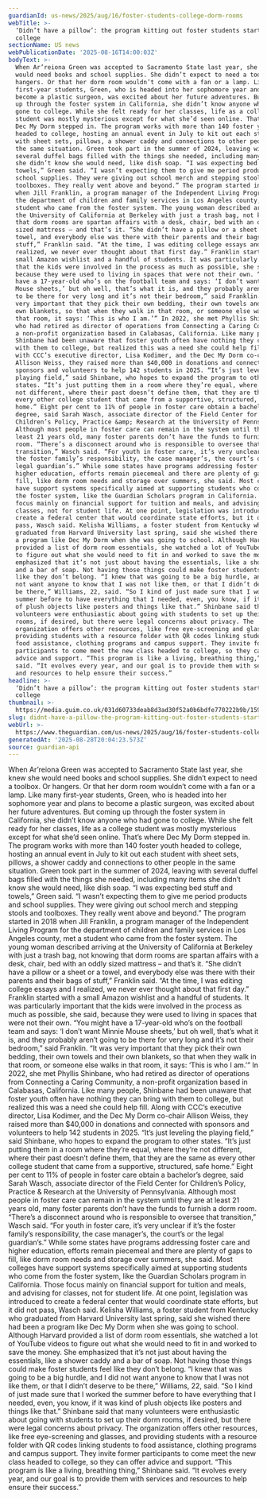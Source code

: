 ```yaml
---
guardianId: us-news/2025/aug/16/foster-students-college-dorm-rooms
webTitle: >-
  ‘Didn’t have a pillow’: the program kitting out foster students starting
  college
sectionName: US news
webPublicationDate: '2025-08-16T14:00:03Z'
bodyText: >-
  When Ar’reiona Green was accepted to Sacramento State last year, she knew she
  would need books and school supplies. She didn’t expect to need a toolbox. Or
  hangers. Or that her dorm room wouldn’t come with a fan or a lamp. Like many
  first-year students, Green, who is headed into her sophomore year and plans to
  become a plastic surgeon, was excited about her future adventures. But coming
  up through the foster system in California, she didn’t know anyone who had
  gone to college. While she felt ready for her classes, life as a college
  student was mostly mysterious except for what she’d seen online. That’s where
  Dec My Dorm stepped in. The program works with more than 140 foster youth
  headed to college, hosting an annual event in July to kit out each student
  with sheet sets, pillows, a shower caddy and connections to other people in
  the same situation. Green took part in the summer of 2024, leaving with
  several duffel bags filled with the things she needed, including many items
  she didn’t know she would need, like dish soap. “I was expecting bed stuff and
  towels,” Green said. “I wasn’t expecting them to give me period products and
  school supplies. They were giving out school merch and stepping stools and
  toolboxes. They really went above and beyond.” The program started in 2018
  when Jill Franklin, a program manager of the Independent Living Program for
  the department of children and family services in Los Angeles county, met a
  student who came from the foster system. The young woman described arriving at
  the University of California at Berkeley with just a trash bag, not knowing
  that dorm rooms are spartan affairs with a desk, chair, bed with an oddly
  sized mattress – and that’s it. “She didn’t have a pillow or a sheet or a
  towel, and everybody else was there with their parents and their bags of
  stuff,” Franklin said. “At the time, I was editing college essays and I
  realized, we never ever thought about that first day.” Franklin started with a
  small Amazon wishlist and a handful of students. It was particularly important
  that the kids were involved in the process as much as possible, she said,
  because they were used to living in spaces that were not their own. “You might
  have a 17-year-old who’s on the football team and says: ‘I don’t want Minnie
  Mouse sheets,’ but oh well, that’s what it is, and they probably aren’t going
  to be there for very long and it’s not their bedroom,” said Franklin. “It was
  very important that they pick their own bedding, their own towels and their
  own blankets, so that when they walk in that room, or someone else walks in
  that room, it says: ‘This is who I am.’” In 2022, she met Phyllis Shinbane,
  who had retired as director of operations from Connecting a Caring Community,
  a non-profit organization based in Calabasas, California. Like many people,
  Shinbane had been unaware that foster youth often have nothing they can bring
  with them to college, but realized this was a need she could help fill. Along
  with CCC’s executive director, Lisa Kodimer, and the Dec My Dorm co-chair
  Allison Weiss, they raised more than $40,000 in donations and connected with
  sponsors and volunteers to help 142 students in 2025. “It’s just leveling the
  playing field,” said Shinbane, who hopes to expand the program to other
  states. “It’s just putting them in a room where they’re equal, where they’re
  not different, where their past doesn’t define them, that they are the same as
  every other college student that came from a supportive, structured, safe
  home.” Eight per cent to 11% of people in foster care obtain a bachelor’s
  degree, said Sarah Wasch, associate director of the Field Center for
  Children’s Policy, Practice &amp; Research at the University of Pennsylvania.
  Although most people in foster care can remain in the system until they are at
  least 21 years old, many foster parents don’t have the funds to furnish a dorm
  room. “There’s a disconnect around who is responsible to oversee that
  transition,” Wasch said. “For youth in foster care, it’s very unclear if it’s
  the foster family’s responsibility, the case manager’s, the court’s or the
  legal guardian’s.” While some states have programs addressing foster care and
  higher education, efforts remain piecemeal and there are plenty of gaps to
  fill, like dorm room needs and storage over summers, she said. Most colleges
  have support systems specifically aimed at supporting students who come from
  the foster system, like the Guardian Scholars program in California. Those
  focus mainly on financial support for tuition and meals, and advising for
  classes, not for student life. At one point, legislation was introduced to
  create a federal center that would coordinate state efforts, but it did not
  pass, Wasch said. Kelisha Williams, a foster student from Kentucky who
  graduated from Harvard University last spring, said she wished there had been
  a program like Dec My Dorm when she was going to school. Although Harvard
  provided a list of dorm room essentials, she watched a lot of YouTube videos
  to figure out what she would need to fit in and worked to save the money. She
  emphasized that it’s not just about having the essentials, like a shower caddy
  and a bar of soap. Not having those things could make foster students feel
  like they don’t belong. “I knew that was going to be a big hurdle, and I did
  not want anyone to know that I was not like them, or that I didn’t deserve to
  be there,” Williams, 22, said. “So I kind of just made sure that I worked the
  summer before to have everything that I needed, even, you know, if it was kind
  of plush objects like posters and things like that.” Shinbane said that many
  volunteers were enthusiastic about going with students to set up their dorm
  rooms, if desired, but there were legal concerns about privacy. The
  organization offers other resources, like free eye-screening and glasses, and
  providing students with a resource folder with QR codes linking students to
  food assistance, clothing programs and campus support. They invite former
  participants to come meet the new class headed to college, so they can offer
  advice and support. “This program is like a living, breathing thing,” Shinbane
  said. “It evolves every year, and our goal is to provide them with services
  and resources to help ensure their success.”
headline: >-
  ‘Didn’t have a pillow’: the program kitting out foster students starting
  college
thumbnail: >-
  https://media.guim.co.uk/031d60733deab8d3ad30f52a0b6bdfe770222b9b/159_0_1705_1365/500.jpg
slug: didnt-have-a-pillow-the-program-kitting-out-foster-students-starting-college
webUrl: >-
  https://www.theguardian.com/us-news/2025/aug/16/foster-students-college-dorm-rooms
generatedAt: '2025-08-28T20:04:23.573Z'
source: guardian-api
---
```

When Ar’reiona Green was accepted to Sacramento State last year, she knew she would need books and school supplies. She didn’t expect to need a toolbox. Or hangers. Or that her dorm room wouldn’t come with a fan or a lamp. Like many first-year students, Green, who is headed into her sophomore year and plans to become a plastic surgeon, was excited about her future adventures. But coming up through the foster system in California, she didn’t know anyone who had gone to college. While she felt ready for her classes, life as a college student was mostly mysterious except for what she’d seen online. That’s where Dec My Dorm stepped in. The program works with more than 140 foster youth headed to college, hosting an annual event in July to kit out each student with sheet sets, pillows, a shower caddy and connections to other people in the same situation. Green took part in the summer of 2024, leaving with several duffel bags filled with the things she needed, including many items she didn’t know she would need, like dish soap. “I was expecting bed stuff and towels,” Green said. “I wasn’t expecting them to give me period products and school supplies. They were giving out school merch and stepping stools and toolboxes. They really went above and beyond.” The program started in 2018 when Jill Franklin, a program manager of the Independent Living Program for the department of children and family services in Los Angeles county, met a student who came from the foster system. The young woman described arriving at the University of California at Berkeley with just a trash bag, not knowing that dorm rooms are spartan affairs with a desk, chair, bed with an oddly sized mattress – and that’s it. “She didn’t have a pillow or a sheet or a towel, and everybody else was there with their parents and their bags of stuff,” Franklin said. “At the time, I was editing college essays and I realized, we never ever thought about that first day.” Franklin started with a small Amazon wishlist and a handful of students. It was particularly important that the kids were involved in the process as much as possible, she said, because they were used to living in spaces that were not their own. “You might have a 17-year-old who’s on the football team and says: ‘I don’t want Minnie Mouse sheets,’ but oh well, that’s what it is, and they probably aren’t going to be there for very long and it’s not their bedroom,” said Franklin. “It was very important that they pick their own bedding, their own towels and their own blankets, so that when they walk in that room, or someone else walks in that room, it says: ‘This is who I am.’” In 2022, she met Phyllis Shinbane, who had retired as director of operations from Connecting a Caring Community, a non-profit organization based in Calabasas, California. Like many people, Shinbane had been unaware that foster youth often have nothing they can bring with them to college, but realized this was a need she could help fill. Along with CCC’s executive director, Lisa Kodimer, and the Dec My Dorm co-chair Allison Weiss, they raised more than $40,000 in donations and connected with sponsors and volunteers to help 142 students in 2025. “It’s just leveling the playing field,” said Shinbane, who hopes to expand the program to other states. “It’s just putting them in a room where they’re equal, where they’re not different, where their past doesn’t define them, that they are the same as every other college student that came from a supportive, structured, safe home.” Eight per cent to 11% of people in foster care obtain a bachelor’s degree, said Sarah Wasch, associate director of the Field Center for Children’s Policy, Practice &amp; Research at the University of Pennsylvania. Although most people in foster care can remain in the system until they are at least 21 years old, many foster parents don’t have the funds to furnish a dorm room. “There’s a disconnect around who is responsible to oversee that transition,” Wasch said. “For youth in foster care, it’s very unclear if it’s the foster family’s responsibility, the case manager’s, the court’s or the legal guardian’s.” While some states have programs addressing foster care and higher education, efforts remain piecemeal and there are plenty of gaps to fill, like dorm room needs and storage over summers, she said. Most colleges have support systems specifically aimed at supporting students who come from the foster system, like the Guardian Scholars program in California. Those focus mainly on financial support for tuition and meals, and advising for classes, not for student life. At one point, legislation was introduced to create a federal center that would coordinate state efforts, but it did not pass, Wasch said. Kelisha Williams, a foster student from Kentucky who graduated from Harvard University last spring, said she wished there had been a program like Dec My Dorm when she was going to school. Although Harvard provided a list of dorm room essentials, she watched a lot of YouTube videos to figure out what she would need to fit in and worked to save the money. She emphasized that it’s not just about having the essentials, like a shower caddy and a bar of soap. Not having those things could make foster students feel like they don’t belong. “I knew that was going to be a big hurdle, and I did not want anyone to know that I was not like them, or that I didn’t deserve to be there,” Williams, 22, said. “So I kind of just made sure that I worked the summer before to have everything that I needed, even, you know, if it was kind of plush objects like posters and things like that.” Shinbane said that many volunteers were enthusiastic about going with students to set up their dorm rooms, if desired, but there were legal concerns about privacy. The organization offers other resources, like free eye-screening and glasses, and providing students with a resource folder with QR codes linking students to food assistance, clothing programs and campus support. They invite former participants to come meet the new class headed to college, so they can offer advice and support. “This program is like a living, breathing thing,” Shinbane said. “It evolves every year, and our goal is to provide them with services and resources to help ensure their success.”
